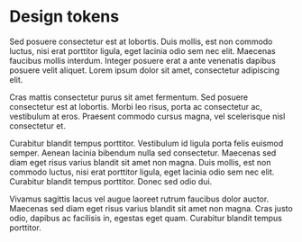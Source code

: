 

<Meta title="Introduction" />

# Design tokens

Sed posuere consectetur est at lobortis. Duis mollis, est non commodo luctus, nisi erat porttitor ligula, eget lacinia odio sem nec elit. Maecenas faucibus mollis interdum. Integer posuere erat a ante venenatis dapibus posuere velit aliquet. Lorem ipsum dolor sit amet, consectetur adipiscing elit.

Cras mattis consectetur purus sit amet fermentum. Sed posuere consectetur est at lobortis. Morbi leo risus, porta ac consectetur ac, vestibulum at eros. Praesent commodo cursus magna, vel scelerisque nisl consectetur et.

Curabitur blandit tempus porttitor. Vestibulum id ligula porta felis euismod semper. Aenean lacinia bibendum nulla sed consectetur. Maecenas sed diam eget risus varius blandit sit amet non magna. Duis mollis, est non commodo luctus, nisi erat porttitor ligula, eget lacinia odio sem nec elit. Curabitur blandit tempus porttitor. Donec sed odio dui.

Vivamus sagittis lacus vel augue laoreet rutrum faucibus dolor auctor. Maecenas sed diam eget risus varius blandit sit amet non magna. Cras justo odio, dapibus ac facilisis in, egestas eget quam. Curabitur blandit tempus porttitor.